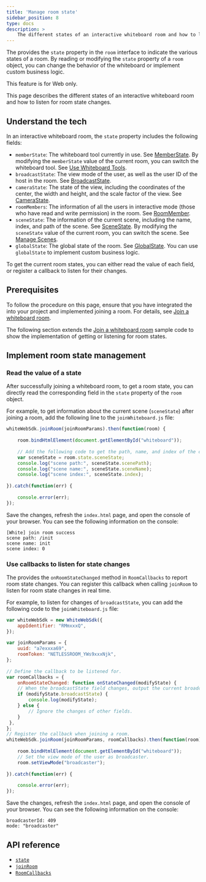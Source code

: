 ```yaml
---
title: 'Manage room state'
sidebar_position: 8
type: docs
description: >
    The different states of an interactive whiteboard room and how to listen for room state changes.
---
```


The <Vg k="WHITE_SDK" /> provides the `state` property in the `room` interface to indicate the various states of a room. By reading or modifying the `state` property of a `room` object, you can change the behavior of the whiteboard or implement custom business logic.

<PlatformWrapper notAllowed="web">
This feature is for Web only.
</PlatformWrapper>
<PlatformWrapper platform="web">

This page describes the different states of an interactive whiteboard room and how to listen for room state changes.

## Understand the tech

In an interactive whiteboard room, the `state` property includes the following fields:

- `memberState`: The whiteboard tool currently in use. See [MemberState](https://docs.agora.io/en/whiteboard/API%20Reference/whiteboard_web/globals.html#memberstate). By modifying the `memberState` value of the current room, you can switch the whiteboard tool. See [Use Whiteboard Tools](https://docs.agora.io/en/whiteboard/whiteboard_tool?platform=Web).
- `broadcastState`: The view mode of the user, as well as the user ID of the host in the room. See [BroadcastState](https://docs.agora.io/en/whiteboard/API%20Reference/whiteboard_web/globals.html?platform=All%20Platforms#broadcaststate).
- `cameraState`: The state of the view, including the coordinates of the center, the width and height, and the scale factor of the view. See [CameraState](https://docs.agora.io/en/whiteboard/API%20Reference/whiteboard_web/globals.html#camerastate).
- `roomMembers`: The information of all the users in interactive mode (those who have read and write permission) in the room. See [RoomMember](https://docs.agora.io/en/whiteboard/API%20Reference/whiteboard_web/globals.html#roommember).
- `sceneState`: The information of the current scene, including the name, index, and path of the scene. See [SceneState](https://docs.agora.io/en/whiteboard/API%20Reference/whiteboard_web/globals.html#scenestate). By modifying the `sceneState` value of the current room, you can switch the scene. See [Manage Scenes](../develop/scenes/manage-scenes).
- `globalState`: The global state of the room. See [GlobalState](https://docs.agora.io/en/whiteboard/API%20Reference/whiteboard_web/globals.html#globalstate). You can use `globalState` to implement custom business logic. 

To get the current room states, you can either read the value of each field, or register a callback to listen for their changes.

## Prerequisites

To follow the procedure on this page, ensure that you have integrated the <Vg k="WHITE_SDK" /> into your project and implemented joining a room. For details, see [Join a whiteboard room](../get-started/get-started-uikit#join-the-whiteboard-room).

The following section extends the [Join a whiteboard room](../get-started/get-started-uikit#join-the-whiteboard-room) sample code to show the implementation of getting or listening for room states.

## Implement room state management

### Read the value of a state

After successfully joining a whiteboard room, to get a room state, you can directly read the corresponding field in the `state` property of the `room` object.

For example, to get information about the current scene (`sceneState`) after joining a room, add the following line to the `joinWhiteboard.js` file:

```javascript
whiteWebSdk.joinRoom(joinRoomParams).then(function(room) {
  
    room.bindHtmlElement(document.getElementById("whiteboard"));
  
    // Add the following code to get the path, name, and index of the current scene.
    var sceneState = room.state.sceneState;
    console.log("scene path:", sceneState.scenePath);
    console.log("scene name:", sceneState.sceneName);
    console.log("scene index:", sceneState.index);
  
}).catch(function(err) {
  
    console.error(err);
});
```

Save the changes, refresh the `index.html` page, and open the console of your browser. You can see the following information on the console:

```
[White] join room success
scene path: /init
scene name: init
scene index: 0
```

### Use callbacks to listen for state changes

The <Vg k="WHITE_SDK" /> provides the `onRoomStateChanged` method in `RoomCallbacks` to report room state changes. You can register this callback when calling `joinRoom` to listen for room state changes in real time.

For example, to listen for changes of `broadcastState`, you can add the following code to the `joinWhiteboard.js` file:

```javascript
var whiteWebSdk = new WhiteWebSdk({
    appIdentifier: "RMmxxxQ",
});
  
var joinRoomParams = {
    uuid: "a7exxxa69",
    roomToken: "NETLESSROOM_YWs9xxxNjk",
};
  
// Define the callback to be listened for.
var roomCallbacks = {
    onRoomStateChanged: function onStateChanged(modifyState) {
    // When the broadcastState field changes, output the current broadcastState.
    if (modifyState.broadcastState) {
        console.log(modifyState);
    } else {
        // Ignore the changes of other fields.
    }
 },
};
// Register the callback when joining a room.
whiteWebSdk.joinRoom(joinRoomParams, roomCallbacks).then(function(room) {
  
    room.bindHtmlElement(document.getElementById("whiteboard"));
    // Set the view mode of the user as broadcaster.
    room.setViewMode("broadcaster");
  
}).catch(function(err) {
  
    console.error(err);
});
```

Save the changes, refresh the `index.html` page, and open the console of your browser. You can see the following information on the console:

```
broadcasterId: 409
mode: "broadcaster"
```

## API reference

- [`state`](https://docs.agora.io/en/whiteboard/API%20Reference/whiteboard_web/interfaces/room.html#state)
- [`joinRoom`](https://docs.agora.io/en/whiteboard/API%20Reference/whiteboard_web/classes/whitewebsdk.html#joinroom)
- [`RoomCallbacks`](https://docs.agora.io/en/whiteboard/API%20Reference/whiteboard_web/globals.html#roomcallbacks)

</PlatformWrapper>